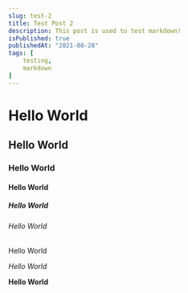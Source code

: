 ```yaml
---
slug: test-2
title: Test Post 2
description: This post is used to test markdown!
isPublished: true
publishedAt: "2021-08-28"
tags: [
	testing,
	markdown
]
---
```


# Hello World

## Hello World

### Hello World

#### Hello World

##### Hello World

###### Hello World

Hello World

*Hello World*

**Hello World**